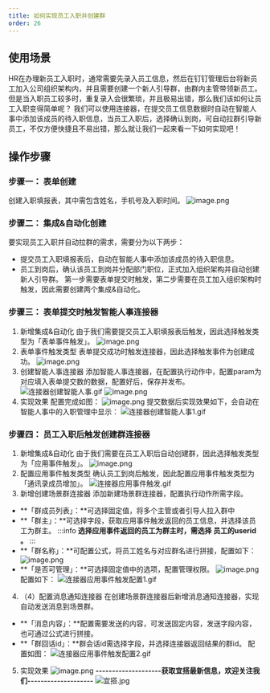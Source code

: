 ```yaml
---
title: 如何实现员工入职并创建群
order: 26
---
```

## 使用场景
HR在办理新员工入职时，通常需要先录入员工信息，然后在钉钉管理后台将新员工加入公司组织架构内，并且需要创建一个新人引导群，由群内主管带领新员工。但是当入职员工较多时，重复录入会很繁琐，并且极易出错，那么我们该如何让员工入职变得简单呢？
我们可以使用连接器，在提交员工信息数据时自动在智能人事中添加该成员的待入职信息，当员工入职后，选择确认到岗，可自动拉群引导新员工，不仅方便快捷且不易出错，那么就让我们一起来看一下如何实现吧！
## 操作步骤
### 步骤一： 表单创建
创建入职填报表，其中需包含姓名，手机号及入职时间。
![image.png](https://img.alicdn.com/imgextra/i4/O1CN015wB5hK1dq2FKrh9as_!!6000000003786-2-tps-1346-826.png)
### 步骤二： 集成&自动化创建
要实现员工入职并自动拉群的需求，需要分为以下两步：
- 提交员工入职填报表后，自动在智能人事中添加该成员的待入职信息。
- 员工到岗后，确认该员工到岗并分配部门职位，正式加入组织架构并自动创建新人引导群。
第一步需要表单提交时触发，第二步需要在员工加入组织架构时触发，因此需要创建两个集成&自动化。
### 步骤三： 表单提交时触发智能人事连接器
1. 新增集成&自动化
由于我们需要提交员工入职填报表后触发，因此选择触发类型为「表单事件触发」。
![image.png](https://img.alicdn.com/imgextra/i2/O1CN01AFnQAw1PaYEamMlBg_!!6000000001857-2-tps-1817-868.png)
2. 表单事件触发类型
表单提交成功时触发连接器，因此选择触发事件为创建成功。
![image.png](https://img.alicdn.com/imgextra/i1/O1CN010JLWYp1S4RJT2WB0v_!!6000000002193-2-tps-2296-794.png)
3. 创建智能人事连接器
添加智能人事连接器，在配置执行动作中，配置param为对应填入表单提交数的数据，配置好后，保存并发布。
![连接器创建智能人事.gif](https://img.alicdn.com/imgextra/i2/O1CN01wInH4z1PUb5Ma2jVX_!!6000000001844-1-tps-1381-734.gif)
![image.png](https://img.alicdn.com/imgextra/i2/O1CN01KsPXhv22jxNl101ZY_!!6000000007157-2-tps-2342-1190.png)
4. 实现效果
配置完成如图：
![image.png](https://img.alicdn.com/imgextra/i3/O1CN018qQJi31bjxlS4N8Nq_!!6000000003502-2-tps-1831-872.png)
提交数据后实现效果如下，会自动在智能人事中的入职管理中显示：
![连接器创建智能人事1.gif](https://img.alicdn.com/imgextra/i4/O1CN012V9Jqs1N77YRq6fdy_!!6000000001522-1-tps-1381-747.gif)
### 步骤四： 员工入职后触发创建群连接器
1. 新增集成&自动化
由于我们需要在员工入职后自动创建群，因此选择触发类型为「应用事件触发」。
![image.png](https://img.alicdn.com/imgextra/i3/O1CN01cRKe641t28x2w2pJN_!!6000000005843-2-tps-2024-1286.png)
2. 配置应用事件触发类型
确认员工到岗后触发，因此配置应用事件触发类型为「通讯录成员增加」。
![连接器应用事件触发.gif](https://img.alicdn.com/imgextra/i2/O1CN01ialYAz1uSXOI9GF6K_!!6000000006036-1-tps-1381-743.gif)
3. 新增创建场景群连接器
添加新建场景群连接器，配置执行动作所需字段。
- **「群成员列表」：**可选择固定值，将多个主管或者引导人拉入群中
- **「群主」：**可选择字段，获取应用事件触发返回的员工信息，并选择该员工为群主。
:::info
**选择应用事件返回的员工为群主时，需选择 员工的userid 。**
:::
- **「群名称」：**可配置公式，将员工姓名与对应群名进行拼接，配置如下：
![image.png](https://img.alicdn.com/imgextra/i4/O1CN01HuJTvK25tWVDL7Hby_!!6000000007584-2-tps-1158-132.png)
- **「是否可管理」：**可选择固定值中的选项，配置管理权限。
![image.png](https://img.alicdn.com/imgextra/i2/O1CN015G86YS1HmRaoklTyf_!!6000000000800-2-tps-1128-310.png)
配置如下：
![连接器应用事件触发配置1.gif](https://img.alicdn.com/imgextra/i4/O1CN01ld3TOJ1UCnmD3lv5G_!!6000000002482-1-tps-1381-743.gif)
4. （4）配置消息通知连接器
在创建场景群连接器后新增消息通知连接器，实现自动发送消息到场景群。
- **「消息内容」：**配置需要发送的内容，可发送固定内容，发送字段内容，也可通过公式进行拼接。
- **「群回话id」：**群会话id需选择字段，并选择连接器返回结果的群id。
配置如图：
![连接器应用事件触发配置2.gif](https://img.alicdn.com/imgextra/i2/O1CN01BNhYk91W4DaN8eNZS_!!6000000002734-1-tps-1381-743.gif)​
5. 实现效果
![image.png](https://img.alicdn.com/imgextra/i4/O1CN01UUCYCv21spRKMyMM3_!!6000000007041-2-tps-1676-580.png)
**--------------------获取宜搭最新信息，欢迎关注我们--------------------**
![宜搭.jpg](https://img.alicdn.com/imgextra/i1/O1CN01Mo70qf1szqyKxRuKp_!!6000000005838-0-tps-1800-1012.jpg)